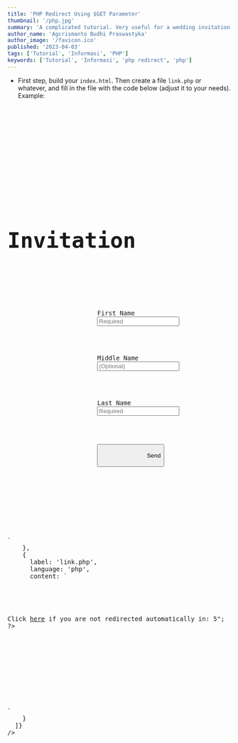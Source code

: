 ```yaml
---
title: 'PHP Redirect Using $GET Parameter'
thumbnail: '/php.jpg'
summary: 'A complicated tutorial. Very useful for a wedding invitation web.'
author_name: 'Agcrismanto Budhi Praswastyka'
author_image: '/favicon.ico'
published: '2023-04-03'
tags: ['Tutorial', 'Informasi', 'PHP']
keywords: ['Tutorial', 'Informasi', 'php redirect', 'php']
---
```


- First step, build your `index.html`. Then create a file `link.php` or whatever, and fill in the file with the code below (adjust it to your needs). Example:

<Pre
  codeBlocks={[
    {
      label: 'index.html',
      content: `<html lang="en" data-bs-theme="dark">
<head>
    <meta charset="utf-8">
    <meta name="viewport" content="width=device-width, initial-scale=1">    
    <title>Invitation</title>    
</head>
<body>
    	<form method="GET" action="link.php">
            <div class="container">
                <div class="border rounded-3 p-3">
                    <h1 class="font-estetik text-center mb-3" style="font-size: 3rem;">Invitation</h1>
                    <input type="hidden" id="idbalasan">
                    <div class="mb-1" id="balasan"></div>
                    <div class="mb-3">
                        <label class="form-label">First Name</label>
                        <input name="name" type="text" class="form-control shadow-sm" id="formnama" placeholder="Required" required>
                    </div>
                    <div class="mb-3">
                        <label class="form-label">Middle Name</label>
                        <input name="mname" type="text" class="form-control shadow-sm" id="formnama" placeholder="(Optional)">
                    </div>
                    <div class="mb-3">
                        <label class="form-label">Last Name</label>
                        <input name="lname" type="text" class="form-control shadow-sm" id="formnama" placeholder="Required" required>
                    </div>
                    <div class="d-grid mb-2">
                        <button class="btn btn-primary btn-sm rounded shadow" id="kirim">
                            Send<i class="fa-solid fa-paper-plane ms-1"></i>
                        </button>
                    </div>
                </div>
            </div>
          </form>
</body>
</html>`
    },
    {
      label: 'link.php',
      language: 'php',
      content: `<html>
<head>
        <title>PHP REDIRECT FROM SUBMISSION FORM USING GET PARAMETER</title>
</head>
<body>
<!-- Start Get Parameters -->
<?php
$name = $_GET['name'];
$mname = $_GET['mname'];
$lname = $_GET['lname'];

echo "<h2>Click <a href=https://example.com/?to=$name%20$mname%20$lname>here</a> if you are not redirected automatically in: <span id=seconds>5<span></h2>";
?>

<?php
$url;
$time = 5500; // time in milliseconds
switch ($_GET['name']) {
    case '':
    default:
    $url = "https://example.com";
    break;
}
?>

<!-- Start Redirect -->
<script type="text/javascript">
    setTimeout("window.location='<?php echo $url . "/?to=$name" . "%20" . "$mname" . "%20" . "$lname"; ?>'", <?php echo $time; ?>);
</script>

<!-- Start Countdown -->
<script type="text/javascript">
var seconds = 5; // seconds for HTML
var foo; // variable for clearInterval() function
function updateSecs() {
    document.getElementById("seconds").innerHTML = seconds;
    seconds--;
    if (seconds == -0) {
        clearInterval(foo);
        redirect();
    }
}
function countdownTimer() {
    foo = setInterval(function () {
        updateSecs()
    }, 950);
}
countdownTimer();
</script>
</body>
</html>`
    }
  ]}
/>